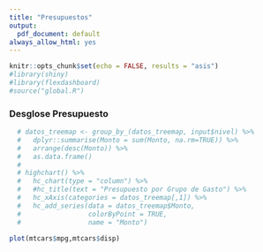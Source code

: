 ```yaml
---
title: "Presupuestos"
output: 
  pdf_document: default
always_allow_html: yes
---
```


```r
knitr::opts_chunk$set(echo = FALSE, results = "asis")
#library(shiny)
#library(flexdashboard)
#source("global.R")
```

### Desglose Presupuesto
```r

  # datos_treemap <- group_by_(datos_treemap, input$nivel) %>%
  #   dplyr::summarise(Monto = sum(Monto, na.rm=TRUE)) %>%
  #   arrange(desc(Monto)) %>%
  #   as.data.frame()
  # 
  # highchart() %>% 
  #   hc_chart(type = "column") %>% 
  #   #hc_title(text = "Presupuesto por Grupo de Gasto") %>% 
  #   hc_xAxis(categories = datos_treemap[,1]) %>% 
  #   hc_add_series(data = datos_treemap$Monto,
  #                 colorByPoint = TRUE,
  #                 name = "Monto")

plot(mtcars$mpg,mtcars$disp)
      
```
